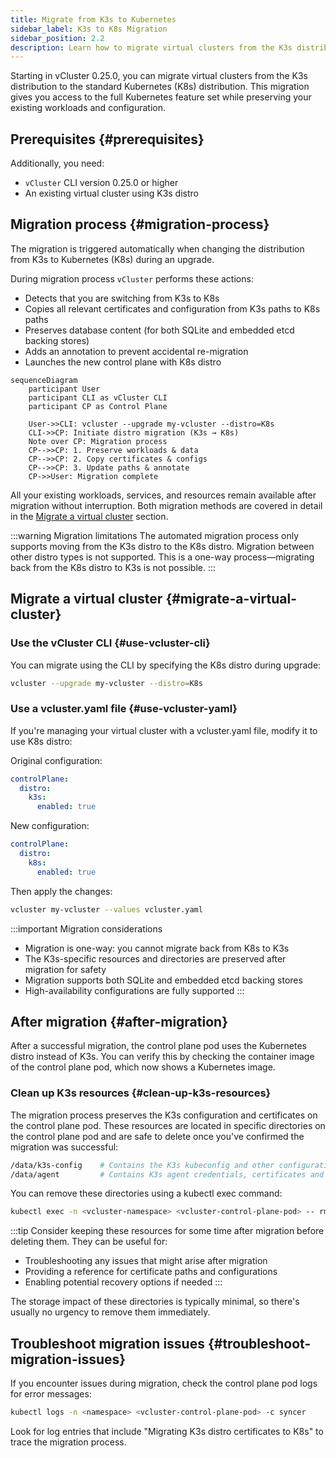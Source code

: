 ```yaml
---
title: Migrate from K3s to Kubernetes
sidebar_label: K3s to K8s Migration
sidebar_position: 2.2
description: Learn how to migrate virtual clusters from the K3s distribution to Kubernetes (K8s)
---
```





<TenancySupport hostNodes="true" />

Starting in vCluster 0.25.0, you can migrate virtual clusters from the K3s distribution to the standard Kubernetes (K8s) distribution. This migration gives you access to the full Kubernetes feature set while preserving your existing workloads and configuration.

## Prerequisites {#prerequisites}

<BasePrerequisites />

Additionally, you need:
- `vCluster` CLI version 0.25.0 or higher
- An existing virtual cluster using K3s distro

## Migration process {#migration-process}

The migration is triggered automatically when changing the distribution from K3s to Kubernetes (K8s) during an upgrade.

During migration process `vCluster` performs these actions:

- Detects that you are switching from K3s to K8s
- Copies all relevant certificates and configuration from K3s paths to K8s paths
- Preserves database content (for both SQLite and embedded etcd backing stores)
- Adds an annotation to prevent accidental re-migration
- Launches the new control plane with K8s distro

```mermaid
sequenceDiagram
    participant User
    participant CLI as vCluster CLI
    participant CP as Control Plane

    User->>CLI: vcluster --upgrade my-vcluster --distro=K8s
    CLI->>CP: Initiate distro migration (K3s → K8s)
    Note over CP: Migration process
    CP-->>CP: 1. Preserve workloads & data
    CP-->>CP: 2. Copy certificates & configs
    CP-->>CP: 3. Update paths & annotate
    CP->>User: Migration complete
```

All your existing workloads, services, and resources remain available after migration without interruption. Both migration methods are covered in detail in the [Migrate a virtual cluster](#migrate-a-virtual-cluster) section.

:::warning Migration limitations
The automated migration process only supports moving from the K3s distro to the K8s distro. Migration between other distro types is not supported. This is a one-way process—migrating back from the K8s distro to K3s is not possible.
:::

## Migrate a virtual cluster {#migrate-a-virtual-cluster}

<!-- vale off -->
### Use the vCluster CLI {#use-vcluster-cli}
<!-- vale on -->

You can migrate using the CLI by specifying the K8s distro during upgrade:

```bash title="Migrate using vcluster CLI"
vcluster --upgrade my-vcluster --distro=K8s
```

<!-- vale off -->
### Use a vcluster.yaml file {#use-vcluster-yaml}
<!-- vale on -->

<!-- vale off -->
If you're managing your virtual cluster with a vcluster.yaml file, modify it to use K8s distro:
<!-- vale on -->

Original configuration:

```yaml title="Original vcluster.yaml with K3s"
controlPlane:
  distro:
    k3s:
      enabled: true
```

New configuration:

```yaml title="Updated vcluster.yaml with K8s"
controlPlane:
  distro:
    k8s:
      enabled: true
```

Then apply the changes:

```bash title="Apply the updated configuration"
vcluster my-vcluster --values vcluster.yaml
```

:::important Migration considerations
- Migration is one-way: you cannot migrate back from K8s to K3s
- The K3s-specific resources and directories are preserved after migration for safety
- Migration supports both SQLite and embedded etcd backing stores
- High-availability configurations are fully supported
:::

## After migration {#after-migration}

After a successful migration, the control plane pod uses the Kubernetes distro instead of K3s. You can verify this by checking the container image of the control plane pod, which now shows a Kubernetes image.

<!-- vale off -->
### Clean up K3s resources {#clean-up-k3s-resources}
<!-- vale on -->

The migration process preserves the K3s configuration and certificates on the control plane pod. These resources are located in specific directories on the control plane pod and are safe to delete once you've confirmed the migration was successful:

```bash title="K3s resource directories on the control plane pod"
/data/k3s-config    # Contains the K3s kubeconfig and other configuration files
/data/agent         # Contains K3s agent credentials, certificates and keys
```

You can remove these directories using a kubectl exec command:

```bash title="Removing K3s resources after successful migration"
kubectl exec -n <vcluster-namespace> <vcluster-control-plane-pod> -- rm -rf /data/K3s-config /data/agent
```

:::tip
Consider keeping these resources for some time after migration before deleting them. They can be useful for:
- Troubleshooting any issues that might arise after migration
- Providing a reference for certificate paths and configurations
- Enabling potential recovery options if needed
:::

The storage impact of these directories is typically minimal, so there's usually no urgency to remove them immediately.

## Troubleshoot migration issues {#troubleshoot-migration-issues}

If you encounter issues during migration, check the control plane pod logs for error messages:

```bash title="Check control plane logs"
kubectl logs -n <namespace> <vcluster-control-plane-pod> -c syncer
```

Look for log entries that include "Migrating K3s distro certificates to K8s" to trace the migration process.
